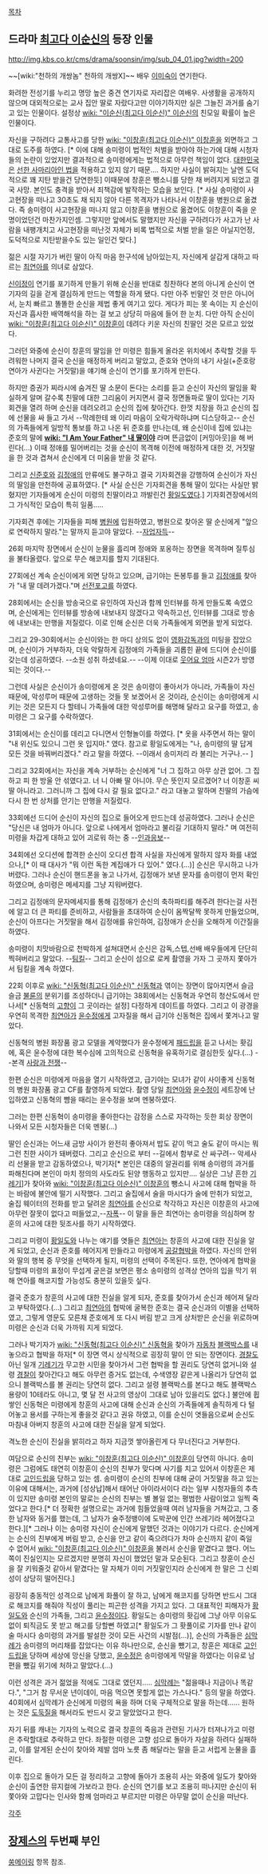 [[목차]]

== 드라마 [[최고다 이순신]]의 등장 인물 ==

http://img.kbs.co.kr/cms/drama/soonsin/img/sub_04_01.jpg?width=200

~~[wiki:"천하의 개쌍놈" 천하의 개쌍X]~~
배우 [[이미숙]]이 연기한다.

화려한 전성기를 누리고 명망 높은 중견 연기자로 자리잡은 여배우. 사생활을 공개하지 않으며 대외적으로는 교사 집안 딸로 자랐다고만 이야기하지만 실은 그늘진 과거를 숨기고 있는 인물이다. 설정상 [[wiki: "이순신(최고다 이순신)" 이순신]]의 친모일 확률이 높은 인물이다.

자신을 구하려다 교통사고를 당한 [[wiki: "이창훈(최고다 이순신)" 이창훈]]을 외면하고 그대로 도주를 하였다. [* 이에 대해 송미령이 법적인 처벌을 받아야 하는가에 대해 시청자들의 논란이 있었지만 결과적으로 송미령에게는 법적으로 아무런 책임이 없다. [[대한민국]]은 [[선한 사마리아인 법]]을 적용하고 있지 않기 때문.... 하지만 사실이 밝혀지는 날엔 도덕적으로 꽤 지탄 받을건 당연한듯] 이때문에 창훈은 뺑소니를 당한 채 버려지게 되었고 결국 사망. 본인도 충격을 받아서 죄책감에 발작하는 모습을 보인다. [* 사실 송미령이 사고현장을 떠나고 30초도 채 되지 않아 다른 목격자가 나타나서 이창훈을 병원으로 옮겼다. 즉 송미령이 사고현장을 떠나지 않고 이창훈을 병원으로 옮겼어도 이창훈이 죽을 운명이었던건 마찬가지인셈. 그렇지만 앞에서도 말했지만 자신을 구하려다가 사고가 난 사람을 내팽개치고 사고현장을 떠난것 자체가 비록 법적으로 처벌 받을 일은 아닐지언정, 도덕적으로 지탄받을수도 있는 일인건 맞다.]

젊은 시절 자기가 버린 딸이 아직 마음 한구석에 남아있는지, 자신에게 살갑게 대하고 따르는 [[최연아]]를 의녀로 삼았다.

[[신이정]]이 연기를 포기하게 만들기 위해 순신을 반대로 칭찬하다 본의 아니게 순신이 연기자의 길을 걷게 결심하게 만드는 역할을 하게 됐다. 다만 아주 빈말인 것 만은 아니어서, 눈치 빠르고 똘똘한 순신을 제법 좋게 여기고 있다. 게다가 피는 못 속이는 지 순신이 자신과 흡사한 배역해석을 하는 걸 보고 상당히 마음에 들어 한 눈치. 다만 아직 순신이 [[wiki: "이창훈(최고다 이순신)" 이창훈]]이 데려다 키운 자신의 친딸인 것은 모르고 있었다. 

그러던 와중에 순신이 창훈의 딸임을 안 미령은 힘들게 올라온 위치에서 추락할 것을 두려워한 나머지 결국 순신을 매정하게 버리고 말았고, 준호와 연아의 내기 사실(+준호랑 연아가 사귄다는 거짓말)을 얘기해 순신이 연기를 포기하게 만든다. 

하지만 증권가 찌라시에 숨겨진 딸 소문이 돈다는 소리를 듣고 순신이 자신의 딸임을 확실하게 알며 갈수록 친딸에 대한 그리움이 커지면서 결국 정면돌파로 딸이 있다는 기자회견을 열려 하며 순신을 데려오려고 순신의 집에 찾아간다. 한껏 치장을 하고 순신의 집에 선물을 싸 들고 가서 --막례한테 왜 이리 마음이 오락가락하냐며 디스당하고-- 순신의 가족들에게 일방적 통보를 하고 나온 뒤 준호를 만나는데, 왜 순신이네 집에 있냐는 준호의 말에 '''[[wiki: "I Am Your Father" 내 딸이야]]''' 라며 뜬금없이 [커밍아웃]을 해 버린다(...) 이때 정애를 밀어버리는 것을 순신이 목격해 이전에 매정하게 대한 것, 거짓말을 한 것과 겹쳐서 순신에게 더 미움을 받을 것 같다.

그리고 [[신준호]]와 [[김정애]]의 만류에도 불구하고 결국 기자회견을 강행하여 순신이가 자신의 딸임을 만천하에 공표하였다. [* 사실 순신은 기자회견을 통해 딸이 있다는 사실만 밝혔지만 기자들에게 순신이 미령의 친딸이라고 까발린건 [[황일도]]였다.] 기자회견장에서의 그 가식적인 모습이 특히 일품.....

기자회견 후에는 기자들을 피해 [[병원]]에 입원하였고, 병원으로 찾아온 딸 순신에게 "앞으로 연락하지 말라."는 말까지 듣고야 말았다. --[[자업자득]]-- 

26회 마지막 장면에서 순신이 눈물을 흘리며 정애와 포옹하는 장면을 목격하며 질투심을 불타올렸다. 앞으로 무슨 해코지를 할지 기대된다. 

27회에선 계속 순신이에게 외면 당하고 있으며, 급기야는 돈봉투를 들고 [[김정애]]를 찾아가 "내 딸 데려가겠다."며 [[선전포고]]를 하였다.

28회에서는 순신을 방송국으로 유인하여 자신과 함께 인터뷰를 하게 만들도록 속였으며, 순신에게는 인터뷰를 방송에 내보내지 않겠다고 약속하고선, 인터뷰를 그대로 방송에 내보내는 만행을 저질렀다. 이로 인해 순신은 더욱 가족들에게 외면을 받게 되었다. 

그리고 29-30회에서는 순신이와는 한 마디 상의도 없이 [[영화감독]]과의 미팅을 잡았으며, 순신이가 거부하자, 더욱 악랄하게 김정애의 가족들을 괴롭힌 끝에 드디어 순신이를 갖는데 성공하였다. --소원 성취 하셨네요.--  --이제 이대로 [[웃어요 엄마]] 시즌2가 방영 되는 것이다.--

그런데 사실은 순신이가 송미령에게 온 것은 송미령이 좋아서가 아니라, 가족들이 자신 때문에, 악성루머 때문에 고생하는 것들 못 보겠어서 온 것이라, 순신이는 송미령에게 시키는 것은 모든지 다 할테니 가족들에 대한 악성루머를 해명해 달라고 요구를 하였고, 송미령은 그 요구를 수락하였다. 

31회에서는 순신이를 데리고 다니면서 인형놀이를 하였다. [* 옷을 사주면서 하는 말이 "내 위신도 있으니 그런 옷 입지마." 였다. 참고로 황일도에게는 "나, 송미령의 딸 답게 모든 것을 바꿔버리겠다." 라고 말을 하였다. --이래서 송미저리 라 불리는 거구나.-- ]

그리고 32회에서는 자신을 계속 거부하는 순신에게 "너 그 집하고 아무 상관 없어. 그 집 하고 피 한 방울 안 섞였다고. 너 니 아빠 딸 아니야. 무슨 뜻인지 모르겠어? 너 이창훈 씨 딸 아니라고. 그러니까 그 집에 다시 갈 필요 없다고." 라고 대놓고 말하며 친딸의 가슴에 다시 한 번 상처를 안기는 만행을 저질렀다. 

33회에선 드디어 순신이 자신의 집으로 들어오게 만드는데 성공하였다. 그러나 순신은 "당신은 내 엄마가 아니다. 앞으로 나에게서 엄마라고 불리길 기대하지 말라." 며 여전히 미령을 차갑게 대하고 있어 괴로워 하는 중 --[[인과응보]]--

34회에선 오디션에 합격한 순신이 오디션 합격 사실을 자신에게 말하지 않자 화를 내었으나,[* 이 때 대사가 "뭐 이런 독한 계집애가 다 있어." 였다.(...)] 순신은 무시하고 나가버렸다. 그러나 순신이 핸드폰을 놓고 나가서, 김정애가 보낸 문자를 송미령이 먼저 확인하였으며, 송미령은 메세지를 그냥 지워버렸다.  

그리고 김정애의 문자메세지를 통해 김정애가 순신의 축하파티를 해주려 한다는걸 사전에 알고 더 큰 파티를 준비하고, 사람들을 초대하여 순신이 옴짝달짝 못하게 만들었으며, 순신이 아프다는 거짓말을 해서 김정애를 유인하여, 김정애가 순신을 오해하게 이간질을 하였다. 

송미령이 치맛바람으로 천박하게 설쳐대면서 순신은 감독,스텝,선배 배우들에게 단단히 찍혀버리고 말았다. --[[팀킬]]-- 그리고 순신이 섬으로 로케 촬영을 가자 그 곳까지 쫓아가서 팀킬을 계속 하였다. 

22회 이후로 [[wiki: "신동혁(최고다 이순신)" 신동혁]]과 엮이는 장면이 많아지면서 슬금슬금 [[불륜]]의 분위기를 조성하더니 급기야는 38회에서는 신동혁과 우연히 청산도에서 만나서[* 신동혁의 [[고향]]이 그 곳이라는 설정] 다정하게 데이트를 하였다. 그리고 이 광경을 우연히 목격한 [[최연아]]가 [[윤수정]]에게 고자질을 해서 급기야 신동혁은 집에서 쫓겨나고 말았다. 

신동혁의 병원 화장품 광고 모델을 계약했다가 윤수정에게 [[패드립]]을 듣고 나서는 홧김에, 혹은 윤수정에 대한 복수심에 고의적으로 신동혁을 유혹하기로 결심한듯 싶다.(...) --본격 [[사랑과 전쟁]]--

한편 순신은 미령에게 마음을 열기 시작하였고, 급기야는 모녀가 같이 사이좋게 신동혁의 병원 화장품 광고 CF를 촬영하게 되었다. 촬영 당일 [[최연아]]와 [[윤수정]]이 세트장에 난입하였고 신동혁의 뺨을 때리는 윤수정을 보며 멘붕하였다. 

그러는 한편 신동혁이 송미령을 좋아한다는 감정을 스스로 자각하는 듯한 회상 장면이 나와서 모든 시청자들은 더욱 멘붕(...)  

딸인 순신과는 어느새 금방 사이가 완전히 좋아져서 밥도 같이 먹고 술도 같이 마시는 뭐 그런 친한 사이가 돼버렸다. 그리고 순신으로 부터 --길에서 함부로 산 싸구려-- 악세사리 선물을 받고 감동하였으나, 박기자[* 본인은 대중의 알권리를 위해 송미령의 과거를 파해친다며 본인이 마치 정의의 사도라도 된양 행동하고 있지만.... 실상은 그냥 흔한 [[기레기]]]가 찾아와 [[wiki: "이창훈(최고다 이순신)" 이창훈]]의 뺑소니 사고에 대해 협박을 하는 바람에 불안에 떨기 시작했다. 그리고 술집에서 술을 마시다가 술에 만취가 되었고, 술집 웨이터의 전화를 받고 달려온 [[최연아]]를 순신으로 착각하고 자신은 이창훈의 사고에 아무런 잘못이 없다고 떠들었고,--[[자폭]]-- 이 말을 들은 최연아는 송미령을 의심하며 창훈의 사고에 대한 뒷조사를 하기 시작하였다.

그리고 미령이 [[황일도]]와 나누는 얘기를 엿들은 [[최연아]]는 창훈의 사고에 대한 진실을 알게 되었고, 순신과 준호를 헤어지게 만들라고 미령에게 [[공갈]][[협박]]을 하였다. 자신의 안위와 딸의 행복 중 무엇을 선택하게 될지, 미령의 선택이 주목된다. 또한, 연아에게 협박을 당할때 미령의 표정이 무섭게 굳은걸 보면은 평소 송미령의 성격상 연아의 입을 막기 위해 연아를 해코지할 가능성도 충분히 있을듯 싶다.

결국 준호가 창훈의 사고에 대한 진실을 알게 되자, 준호를 찾아가서 순신과 헤어져 달라고 부탁하였다.(...) 그리고 [[최연아]]의 협박에 굴복한 준호는 결국 순신과의 이별을 선택하였고, 그렇게 영문도 모른채 준호에게 또 다시 버림 받고 크게 상처받은 순신을 위로하며 미령은 순신과 더욱 가까워 지게 되었다.

그러나 박기자가 [[wiki: "신동혁(최고다 이순신)" 신동혁]]을 찾아가 [[자동차]] [[블랙박스]]를 내놓으라고 협박을 하자[* 이 장면 역시 상식적으로 굉장히 말이 안 되는 장면이다. [[경찰]]도 아닌 일개 [[기레기]]가 무고한 시민을 찾아가서 그런 협박을 할 권리도 당연히 없거니와 설령 [[경찰]]이 찾아간다고 해도 아무런 증거도 없는데, 수색영장 같은게 나올리가 당연히 없으니 블랙박스를 볼 권리는 당연히 없다. 그리고 설령 블랙박스를 본다고 해도 블랙박스 용량이 10테라도 아니고, 몇 달 전 사고의 영상이 그대로 남아 있을리도 없다.] 불안에 휩쌓인 신동혁은 미령에게 창훈의 사고에 대해 순신과 순신의 가족들에게 솔직하게 다 털어놓고 용서를 구하는게 좋을것 같다고 권유 하였고, 이를 순신이 엿들음으로써 순신도 마침내 아버지 창훈의 사고에 대한 진실을 알게 되었다. 

격노한 순신이 진실을 밝히라고 하자 지금껏 쌓아올린게 다 무너진다고 거부한다. 

여담으로 순신의 친부는 [[wiki: "이창훈(최고다 이순신)" 이창훈]]이 당연히 아니다. 송미령은 그럼에도 태연히 이창훈이 순신의 친부가 맞다며 사기를 치고 있어서 이창훈은 제대로 [[고인드립]]을 당하고 있는 셈. 송미령이 순신의 친부에 대해 굳이 거짓말을 하고 있는 이유에 대해서는, 과거에 [성상납]해서 태어난 아이라서이다 라는 일부 시청자들의 추측이 있지만 송미령 본인의 말로는 순신의 친부는 별 볼일 없는 평범한 사람이었고 일찍 죽었다고 한다.[* 더 정확한 설명으로는 과거에 힘들었을때 여러 남자들을 거쳐갔고, 그 중 한 남자와 동거를 했는데, 그 남자가 술주정뱅이에 도박꾼에 인간 쓰레기라 헤어졌다고 한다.][* 그러나 이는 송미령 자신이 순신에게 말했던 것과는 이야기가 다르다. 순신에게는 순신의 친부에게 버림 받고, 순신을 안고 같이 죽으려다가 차마 순신까지 같이 죽일 수 없어서 [[wiki: "이창훈(최고다 이순신)" 이창훈]]을 불러서 순신을 맡겼다고 했다. 어느 쪽이 진실인지는 모르겠지만 분명히 자신이 했었던 말과 모순된다. 그리고 창훈이 순신을 잘 키워줄것 같아서 맡겼다는 말 자체가 이미 거짓말인지라 순신에게 한 말은 그 신뢰성이 상당히 떨어진다.]

굉장히 충동적인 성격으로 남에게 화풀이 잘 하고, 남에게 해코지를 당하면 반드시 그대로 해코지를 해줘야 직성이 풀리는 피곤한 성격을 가지고 있다. 그 대표적인 피해자가 [[황일도]]와 순신의 가족들, 그리고 [[윤수정]]이다. 황일도는 송미령의 홧김에 그냥 아무 이유도 없이 퇴직금도 못 받고 해고를 당할뻔 하였고[* 황일도가 그 홧풀이로 기자를 만나 같이 술 마시다 송미령의 과거를 발설한 것이 모든 사건의 시발점(...)], 순신의 가족들은 [[심막례]]가 송미령의 머리채를 잡았다는 이유 하나만으로, 순신을 뺐기고, 창훈은 제대로 [[고인드립]]을 당하며 세상에 망신을 당했고, [[윤수정]]은 송미령에게 막말을 하였다는 이유로 남편을 뺐길 위기에 처하고 말았다.(...) 

이런 성격은 과거 젊었을 적에도 그대로 였던지..... [[심막례]]는 "젊을때나 지금이나 똑같다.", "그거 참 무서운 년이데이, 마음 먹으면 못할게 없는 가스나다." 등의 말을 하였다. 40회에서 심막례가 순신에게 미령의 욕을 하며 더욱 구체적으로 말을 하는데...... 원하는 것은 [[도둑질]]을 해서라도 반드시 갖고 말았었다고 한다. 

자기 뒤를 캐내는 기자의 노력으로 결국 창훈의 죽음과 관련된 기사가 터져나가고 미령은 추락할대로 추락하고 만다. 좌절한 미령은 고향 섬으로 돌아가 자살을 하려다 실패하고, 이를 알게된 순신이 찾아와 제발 엄마 노릇 좀 해달라는 말을 듣고 서럽게 눈물을 흘린다. 

이후 집으로 돌아가 모든 걸 정리하고 고향에 돌아가 조용히 사는 와중에 일도가 찾아와 순신이 출연한 뮤지컬에 가보라고 한다. 순신의 연기를 보고 조용히 떠나지만 순신이 뒤쫓아와 고맙다는 인사와 함께 엄마라고 부르지만 미령은 아무말 없이 순신을 떠난다.

[[각주]]

== [[장제스]]의 두번째 부인 ==

[[쑹메이링]] 항목 참조.
